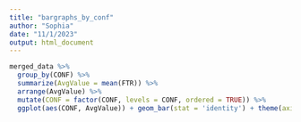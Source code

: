 ```yaml
---
title: "bargraphs_by_conf"
author: "Sophia"
date: "11/1/2023"
output: html_document
---
```


```r
merged_data %>%
  group_by(CONF) %>%
  summarize(AvgValue = mean(FTR)) %>%
  arrange(AvgValue) %>%
  mutate(CONF = factor(CONF, levels = CONF, ordered = TRUE)) %>%
  ggplot(aes(CONF, AvgValue)) + geom_bar(stat = 'identity') + theme(axis.text.x = element_text(angle = 60, hjust = 1))
```